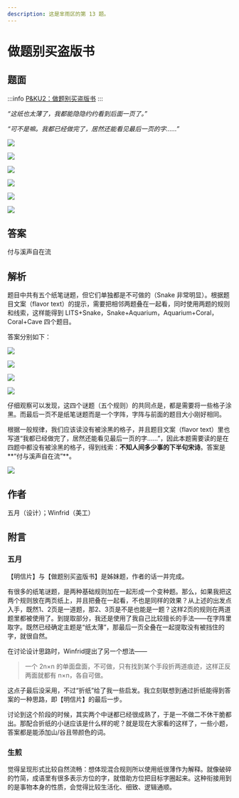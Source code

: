 ```yaml
---
description: 这是芈雨区的第 13 题。
---
```


# 做题别买盗版书

## 题面

:::info
[P\&KU2：做题别买盗版书](https://pnku2.pkupuzzle.art/#/game/miyu/prob_13)
:::

_“这纸也太薄了，我都能隐隐约约看到后面一页了。”_

_“可不是嘛。我都已经做完了，居然还能看见最后一页的字……”_

![](./13-zuo-ti-bie-mai-dao-ban-shu.assets/image_1.webp)

![](./13-zuo-ti-bie-mai-dao-ban-shu.assets/image_2.webp)

![](./13-zuo-ti-bie-mai-dao-ban-shu.assets/image_3.webp)

![](./13-zuo-ti-bie-mai-dao-ban-shu.assets/image_4.webp)

![](./13-zuo-ti-bie-mai-dao-ban-shu.assets/image_5.webp)

![](./13-zuo-ti-bie-mai-dao-ban-shu.assets/image_6.webp)

## 答案

付与溪声自在流

## 解析

题目中共有五个纸笔谜题，但它们单独都是不可做的（Snake 非常明显）。根据题目文案（flavor text）的提示，需要把相邻两题叠在一起看，同时使用两题的规则和线索，这样能得到 LITS+Snake，Snake+Aquarium，Aquarium+Coral，Coral+Cave 四个题目。

答案分别如下：

![](./13-zuo-ti-bie-mai-dao-ban-shu.assets/image_7.webp)

![](./13-zuo-ti-bie-mai-dao-ban-shu.assets/image_8.webp)

![](./13-zuo-ti-bie-mai-dao-ban-shu.assets/image_9.webp)

![](./13-zuo-ti-bie-mai-dao-ban-shu.assets/image_10.webp)

仔细观察可以发现，这四个谜题（五个规则）的共同点是，都是需要将一些格子涂黑。而最后一页不是纸笔谜题而是一个字阵，字阵与前面的题目大小刚好相同。

根据一般规律，我们应该读没有被涂黑的格子，并且题目文案（flavor text）里也写道“我都已经做完了，居然还能看见最后一页的字……”，因此本题需要读的是在四题中都没有被涂黑的格子，得到线索：**不知人间多少事的下半句宋诗**。答案是**“付与溪声自在流”**。

![](./13-zuo-ti-bie-mai-dao-ban-shu.assets/image_11.webp)

## 作者

五月（设计）；Winfrid（美工）

## 附言

### 五月

【明信片】与【做题别买盗版书】是姊妹题，作者的话一并完成。

有很多的纸笔谜题，是两种基础规则加在一起形成一个变种题。那么，如果我把这两个规则放在两页纸上，并且把叠在一起看，不也是同样的效果？从上述的出发点入手，既然1、2页是一道题，那2、3页是不是也能是一题？这样2页的规则在两道题里都被使用了。到提取部分，我还是使用了我自己比较擅长的手法——在字阵里取字。既然已经确定主题是“纸太薄”，那最后一页全叠在一起提取没有被挡住的字，就很自然。

在讨论设计思路时，Winfrid提出了另一个想法——

> 一个 2n×n 的单面盘面，不可做，只有找到某个手段折两道痕迹，这样正反两面就都有 n×n，各自可做。

这点子最后没采用，不过“折纸”给了我一些启发。我立刻联想到通过折纸能得到答案的一种思路，即【明信片】的最后一步。

讨论到这个阶段的时候，其实两个中谜都已经很成熟了，于是一不做二不休干脆都出。那配合折纸的小谜应该是什么样的呢？就是现在大家看的这样了，一些小题，答案都是能添加山/谷且带颜色的词。

### 生煎

觉得呈现形式比较自然流畅：想体现混合规则所以使用纸很薄作为解释。就像破碎的竹简，成语里有很多表示方位的字，就借助方位把目标字圈起来。这种衔接用到的是事物本身的性质，会觉得比较生活化、细致、逻辑通顺。
